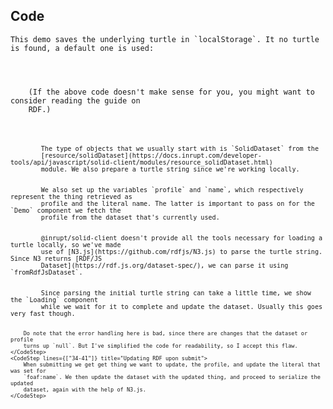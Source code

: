 
<Content>
    <h2 className="subtitle">Code</h2>

    This demo saves the underlying turtle in `localStorage`. It no turtle is found, a default one is used:
</Content>

<Code language="turtle" id="DefaultTurtle" code={PROFILE_TURTLE} noCopy={true}/>

<Content>
    (If the above code doesn't make sense for you, you might want to consider reading the <NavLink to={"/rdf"}>guide on
    RDF</NavLink>.)
</Content>

<Code language="tsx" id="InruptLocalDemo" code={localDemoCode} className="line-numbers">
    <CodeStep lines={["15-16"]} title="Setting up dataset and turtle">
        The type of objects that we usually start with is `SolidDataset` from the
        [resource/solidDataset](https://docs.inrupt.com/developer-tools/api/javascript/solid-client/modules/resource_solidDataset.html)
        module. We also prepare a turtle string since we're working locally.
    </CodeStep>
    <CodeStep lines={["17-18"]} title="Getting profile and name">
        We also set up the variables `profile` and `name`, which respectively represent the thing retrieved as
        profile and the literal name. The latter is important to pass on for the `Demo` component we fetch the
        profile from the dataset that's currently used.
    </CodeStep>
    <CodeStep lines={["21-26"]} title="Parsing turtle and updating dataset">
        @inrupt/solid-client doesn't provide all the tools necessary for loading a turtle locally, so we've made
        use of [N3.js](https://github.com/rdfjs/N3.js) to parse the turtle string. Since N3 returns [RDF/JS
        Dataset](https://rdf.js.org/dataset-spec/), we can parse it using `fromRdfJsDataset`.
    </CodeStep>
    <CodeStep lines={["29-31"]} title="Loading state">
        Since parsing the initial turtle string can take a little time, we show the `Loading` component
        while we wait for it to complete and update the dataset. Usually this goes very fast though.

        Do note that the error handling here is bad, since there are changes that the dataset or profile
        turns up `null`. But I've simplified the code for readability, so I accept this flaw.
    </CodeStep>
    <CodeStep lines={["34-41"]} title="Updating RDF upon submit">
        When submitting we get get thing we want to update, the profile, and update the literal that was set for
        `foaf:name`. We then update the dataset with the updated thing, and proceed to serialize the updated
        dataset, again with the help of N3.js.
    </CodeStep>
</Code>